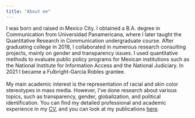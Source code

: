 ```yaml
---
title: "About me"
---
```


I was born and raised in Mexico City. I obtained a B.A. degree in Communication from Universidad Panamericana, where I later taught the Quantitative Research in Communication undergraduate course. After graduating college in 2018, I collaborated in numerous research consulting projects, mainly on gender and transparency issues. I used quantitative methods to evaluate public policy programs for Mexican institutions such as the National Institute for Information Access and the National Judiciary. In 2021 I became a Fulbright-García Robles grantee.  
<br>
My main academic interest is the representation of racial and skin color stereotypes in mass media. However, I've done research about various topics, such as transparency, gender, globalization, and political identification. You can find my detailed professional and academic experience in my <a href="CV.pdf" download>CV</a>, and you can look at my publications <a href="https://scholar.google.com/citations?user=bEIbJF8AAAAJ&hl=en">here</a>.
<br>



